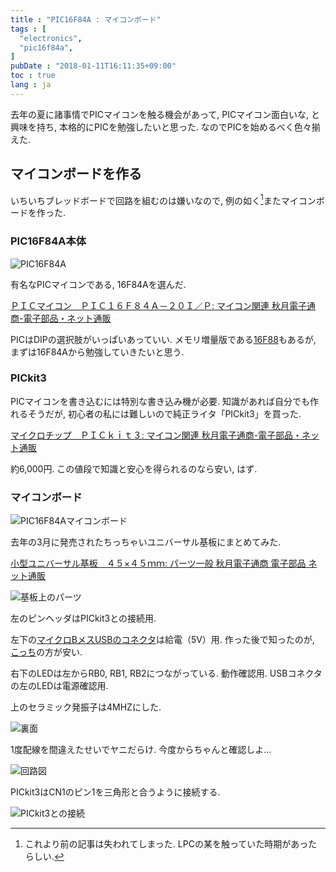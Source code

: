```yaml
---
title : "PIC16F84A : マイコンボード"
tags : [
  "electronics",
  "pic16f84a",
]
pubDate : "2018-01-11T16:11:35+09:00"
toc : true
lang : ja
---
```


去年の夏に諸事情でPICマイコンを触る機会があって,
PICマイコン面白いな, と興味を持ち,
本格的にPICを勉強したいと思った.
なのでPICを始めるべく色々揃えた.

## マイコンボードを作る

いちいちブレッドボードで回路を組むのは嫌いなので,
例の如く[^1]またマイコンボードを作った.
[^1]: これより前の記事は失われてしまった. LPCの某を触っていた時期があったらしい.

### PIC16F84A本体

![PIC16F84A](./board-1.jpg)

有名なPICマイコンである, 16F84Aを選んだ.

[ＰＩＣマイコン　ＰＩＣ１６Ｆ８４Ａ－２０Ｉ／Ｐ: マイコン関連 秋月電子通商-電子部品・ネット通販](http://akizukidenshi.com/catalog/g/gI-00097/)

PICはDIPの選択肢がいっぱいあっていい.
メモリ増量版である[16F88](http://akizukidenshi.com/catalog/g/gI-00567/)もあるが,
まずは16F84Aから勉強していきたいと思う.

### PICkit3

PICマイコンを書き込むには特別な書き込み機が必要.
知識があれば自分でも作れるそうだが,
初心者の私には難しいので純正ライタ「PICkit3」を買った.


[マイクロチップ　ＰＩＣｋｉｔ３: マイコン関連 秋月電子通商-電子部品・ネット通販](http://akizukidenshi.com/catalog/g/gM-03608)



約6,000円. この値段で知識と安心を得られるのなら安い, はず.

### マイコンボード

![PIC16F84Aマイコンボード](./board-2.jpg)

去年の3月に発売されたちっちゃいユニバーサル基板にまとめてみた.

[小型ユニバーサル基板　４５×４５ｍｍ: パーツ一般 秋月電子通商 電子部品 ネット通販](http://akizukidenshi.com/catalog/g/gP-11735/)

![基板上のパーツ](./board-3.png)

左のピンヘッダはPICkit3との接続用.

左下の[マイクロBメスUSBのコネクタ](http://akizukidenshi.com/catalog/g/gK-06656/)は給電（5V）用.
作った後で知ったのが, [こっち](http://akizukidenshi.com/catalog/g/gK-10972)の方が安い.

右下のLEDは左からRB0, RB1, RB2につながっている. 動作確認用.
USBコネクタの左のLEDは電源確認用.

上のセラミック発振子は4MHZにした.

![裏面](./board-4.jpg)

1度配線を間違えたせいでヤニだらけ.
今度からちゃんと確認しよ...

![回路図](./board-5.png)

PICkit3はCN1のピン1を三角形と合うように接続する.

![PICkit3との接続](./board-6.jpg)
